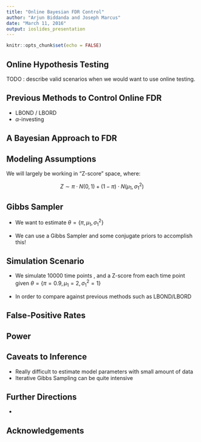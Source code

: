 ```yaml
---
title: "Online Bayesian FDR Control"
author: "Arjun Biddanda and Joseph Marcus"
date: "March 11, 2016"
output: ioslides_presentation
---
```


```r
knitr::opts_chunk$set(echo = FALSE)
```

## Online Hypothesis Testing

TODO : describe valid scenarios when we would want to use online testing.


## Previous Methods to Control Online FDR

- LBOND / LBORD
- $\alpha$-investing

## A Bayesian Approach to FDR


## Modeling Assumptions

We will largely be working in "Z-score" space, where:

  $$Z \sim \pi\cdot N(0,1) + (1-\pi) \cdot N(\mu_1 ,\sigma^2_1)$$

## Gibbs Sampler  

- We want to estimate $\theta = \{\pi, \mu_1, \sigma^2_1\}$

- We can use a Gibbs Sampler and some conjugate priors to accomplish this!


## Simulation Scenario

- We simulate 10000 time points , and a Z-score from each time point given $\theta = \{\pi = 0.9, \mu_1 = 2, \sigma^2_1 = 1\}$

- In order to compare against previous methods such as LBOND/LBORD


## False-Positive Rates


## Power


## Caveats to Inference 

- Really difficult to estimate model parameters with small amount of data
- Iterative Gibbs Sampling can be quite intensive

## Further Directions

- 

## Acknowledgements


